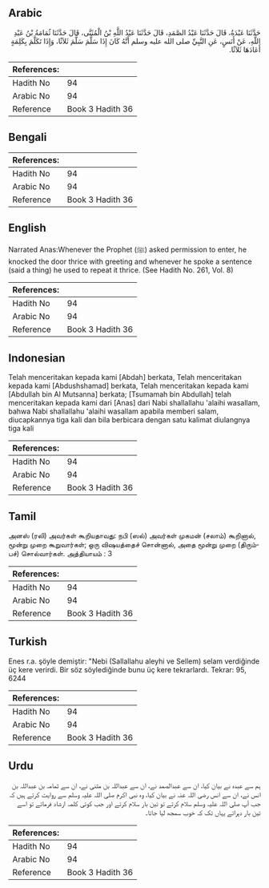 ## Arabic


<div dir="rtl" lang="ar" style={{fontSize:'larger',backgroundColor:'#f8f9fa',padding:20}}>
حَدَّثَنَا عَبْدَةُ، قَالَ حَدَّثَنَا عَبْدُ الصَّمَدِ، قَالَ حَدَّثَنَا عَبْدُ اللَّهِ بْنُ الْمُثَنَّى، قَالَ حَدَّثَنَا ثُمَامَةُ بْنُ عَبْدِ اللَّهِ، عَنْ أَنَسٍ، عَنِ النَّبِيِّ صلى الله عليه وسلم أَنَّهُ كَانَ إِذَا سَلَّمَ سَلَّمَ ثَلاَثًا، وَإِذَا تَكَلَّمَ بِكَلِمَةٍ أَعَادَهَا ثَلاَثًا‏.‏
</div>
<div style={{backgroundColor:'#f8f9fa',padding:20, marginBottom: 10}}><table> <thead> <tr> <th>References:</th> <th></th> </tr> </thead> <tbody><tr><td>Hadith No</td><td>94</td></tr><tr><td>Arabic No</td><td>94</td></tr><tr><td>Reference</td><td>Book 3 Hadith 36</td></tr></tbody></table></div>

## Bengali


<div dir="ltr" lang="bn" style={{fontSize:'larger',backgroundColor:'#f8f9fa',padding:20}}>

</div>
<div style={{backgroundColor:'#f8f9fa',padding:20, marginBottom: 10}}><table> <thead> <tr> <th>References:</th> <th></th> </tr> </thead> <tbody><tr><td>Hadith No</td><td>94</td></tr><tr><td>Arabic No</td><td>94</td></tr><tr><td>Reference</td><td>Book 3 Hadith 36</td></tr></tbody></table></div>

## English


<div dir="ltr" lang="en" style={{fontSize:'larger',backgroundColor:'#f8f9fa',padding:20}}>
Narrated Anas:Whenever the Prophet (ﷺ) asked permission to enter, he knocked the door thrice with greeting and whenever he spoke a sentence (said a thing) he used to repeat it thrice. (See Hadith No. 261, Vol. 8)
</div>
<div style={{backgroundColor:'#f8f9fa',padding:20, marginBottom: 10}}><table> <thead> <tr> <th>References:</th> <th></th> </tr> </thead> <tbody><tr><td>Hadith No</td><td>94</td></tr><tr><td>Arabic No</td><td>94</td></tr><tr><td>Reference</td><td>Book 3 Hadith 36</td></tr></tbody></table></div>

## Indonesian


<div dir="ltr" lang="id" style={{fontSize:'larger',backgroundColor:'#f8f9fa',padding:20}}>
Telah menceritakan kepada kami [Abdah] berkata, Telah menceritakan kepada kami [Abdushshamad] berkata, Telah menceritakan kepada kami [Abdullah bin Al Mutsanna] berkata; [Tsumamah bin Abdullah] telah menceritakan kepada kami dari [Anas] dari Nabi shallallahu 'alaihi wasallam, bahwa Nabi shallallahu 'alaihi wasallam apabila memberi salam, diucapkannya tiga kali dan bila berbicara dengan satu kalimat diulangnya tiga kali
</div>
<div style={{backgroundColor:'#f8f9fa',padding:20, marginBottom: 10}}><table> <thead> <tr> <th>References:</th> <th></th> </tr> </thead> <tbody><tr><td>Hadith No</td><td>94</td></tr><tr><td>Arabic No</td><td>94</td></tr><tr><td>Reference</td><td>Book 3 Hadith 36</td></tr></tbody></table></div>

## Tamil


<div dir="ltr" lang="ta" style={{fontSize:'larger',backgroundColor:'#f8f9fa',padding:20}}>
அனஸ் (ரலி) அவர்கள் கூறியதாவது: நபி (ஸல்) அவர்கள் முகமன் (சலாம்) கூறினால், மூன்று முறை கூறுவார்கள்; ஒரு விஷயத்தைச் சொன்னால், அதை மூன்று முறை (திரும்பச்) சொல்வார்கள். அத்தியாயம் : 3
</div>
<div style={{backgroundColor:'#f8f9fa',padding:20, marginBottom: 10}}><table> <thead> <tr> <th>References:</th> <th></th> </tr> </thead> <tbody><tr><td>Hadith No</td><td>94</td></tr><tr><td>Arabic No</td><td>94</td></tr><tr><td>Reference</td><td>Book 3 Hadith 36</td></tr></tbody></table></div>

## Turkish


<div dir="ltr" lang="tr" style={{fontSize:'larger',backgroundColor:'#f8f9fa',padding:20}}>
Enes r.a. şöyle demiştir: "Nebi (Sallallahu aleyhi ve Sellem) selam verdiğinde üç kere verirdi. Bir söz söylediğinde bunu üç kere tekrarlardı. Tekrar: 95, 6244
</div>
<div style={{backgroundColor:'#f8f9fa',padding:20, marginBottom: 10}}><table> <thead> <tr> <th>References:</th> <th></th> </tr> </thead> <tbody><tr><td>Hadith No</td><td>94</td></tr><tr><td>Arabic No</td><td>94</td></tr><tr><td>Reference</td><td>Book 3 Hadith 36</td></tr></tbody></table></div>

## Urdu


<div dir="rtl" lang="ur" style={{fontSize:'larger',backgroundColor:'#f8f9fa',padding:20}}>
ہم سے عبدہ نے بیان کیا، ان سے عبدالصمد نے، ان سے عبداللہ بن مثنی نے، ان سے ثمامہ بن عبداللہ بن انس نے، ان سے انس رضی اللہ عنہ نے بیان کیا، وہ نبی اکرم صلی اللہ علیہ وسلم سے روایت کرتے ہیں کہ جب آپ صلی اللہ علیہ وسلم سلام کرتے تو تین بار سلام کرتے اور جب کوئی کلمہ ارشاد فرماتے تو اسے تین بار دہراتے یہاں تک کہ خوب سمجھ لیا جاتا۔
</div>
<div style={{backgroundColor:'#f8f9fa',padding:20, marginBottom: 10}}><table> <thead> <tr> <th>References:</th> <th></th> </tr> </thead> <tbody><tr><td>Hadith No</td><td>94</td></tr><tr><td>Arabic No</td><td>94</td></tr><tr><td>Reference</td><td>Book 3 Hadith 36</td></tr></tbody></table></div>